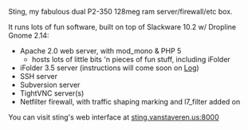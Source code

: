 Sting, my fabulous dual P2-350 128meg ram server/firewall/etc box.

It runs lots of fun software, built on top of Slackware 10.2 w/ Dropline Gnome 2.14:
* Apache 2.0 web server, with mod_mono & PHP 5
** hosts lots of little bits 'n pieces of fun stuff, including iFolder
* iFolder 3.5 server (instructions will come soon on [[Log]])
* SSH server
* Subversion server
* TightVNC server(s)
* Netfilter firewall, with traffic shaping marking and l7_filter added on

You can visit sting's web interface at [http://sting.vanstaveren.us:8000/ sting.vanstaveren.us:8000]
